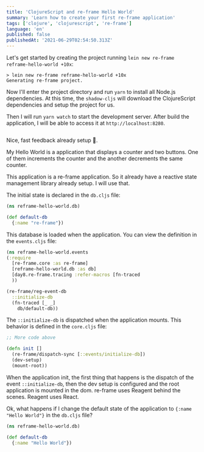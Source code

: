 ```yaml
---
title: 'ClojureScript and re-frame Hello World'
summary: 'Learn how to create your first re-frame application'
tags: ['clojure', 'clojurescript', 're-frame']
language: 'en'
published: false
publishedAt: '2021-06-29T02:54:50.313Z'
---
```


Let's get started by creating the project running `lein new re-frame reframe-hello-world +10x`:

```
> lein new re-frame reframe-hello-world +10x
Generating re-frame project.
```

Now I'll enter the project directory and run `yarn` to install all Node.js dependencies. At this time, the `shadow-cljs` will download the ClojureScript dependencies and setup the project for us.

Then I will run `yarn watch` to start the development server. After build the application, I will be able to access it at `http://localhost:8280`.

![]()

Nice, fast feedback already setup 💪.

My Hello World is a application that displays a counter and two buttons. One of them increments the counter and the another decrements the same counter.

This application is a re-frame application. So it already have a reactive state management library already setup. I will use that.

The initial state is declared in the `db.cljs` file:

```:db.cljs
(ns reframe-hello-world.db)

(def default-db
  {:name "re-frame"})
```

This database is loaded when the application. You can view the definition in the `events.cljs` file:

```:events.cljs
(ns reframe-hello-world.events
(:require
  [re-frame.core :as re-frame]
  [reframe-hello-world.db :as db]
  [day8.re-frame.tracing :refer-macros [fn-traced
  ))

(re-frame/reg-event-db
  ::initialize-db
  (fn-traced [_ _]
    db/default-db))
```

The `::initialize-db` is dispatched when the application mounts. This behavior is defined in the `core.cljs` file:

```:core.cljs
;; More code above

(defn init []
  (re-frame/dispatch-sync [::events/initialize-db])
  (dev-setup)
  (mount-root))
```

When the application init, the first thing that happens is the dispatch of the event `::initialize-db`, then the dev setup is configured and the root application is mounted in the dom. re-frame uses Reagent behind the scenes. Reagent uses React.

Ok, what happens if I change the default state of the application to `{:name "Hello World"}` in the `db.cljs` file?

```:db.cljs
(ns reframe-hello-world.db)

(def default-db
  {:name "Hello World"})
```

![]()